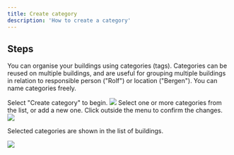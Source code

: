 ```yaml
---
title: Create category
description: 'How to create a category'
---
```


## Steps

You can organise your buildings using categories (tags). Categories can be reused on multiple buildings, and are useful for grouping multiple buildings in relation to responsible person ("Rolf") or location ("Bergen"). You can name categories freely.

<Steps>
    <Step title="Create category">
        Select "Create category" to begin.
        <Frame type="ghost">
            <img src="/images/dashboard/settings/create-category/step-1.png" />
        </Frame>
    </Step>
    <Step title="Select category">
        Select one or more categories from the list, or add a new one. Click outside the menu to confirm the changes.
        <Frame type="ghost">
            <img src="/images/dashboard/settings/create-category/step-2.png" />
        </Frame>
    </Step>
</Steps>

Selected categories are shown in the list of buildings.

<Frame type="ghost">
    <img src="/images/dashboard/settings/create-category/categories.png" />
</Frame>
